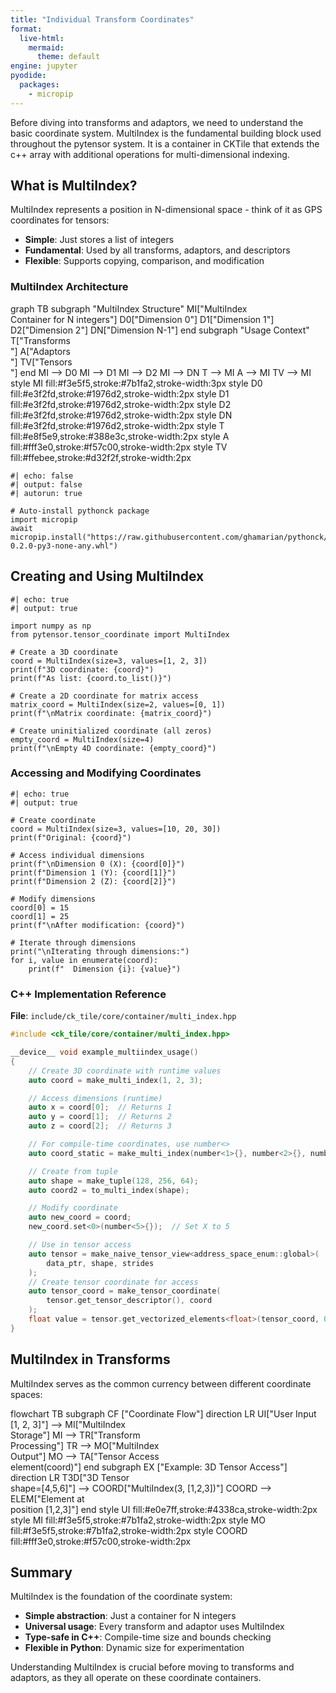 ```yaml
---
title: "Individual Transform Coordinates"
format:
  live-html:
    mermaid:
      theme: default
engine: jupyter
pyodide:
  packages:
    - micropip
---
```


Before diving into transforms and adaptors, we need to understand the basic coordinate system. MultiIndex is the fundamental building block used throughout the pytensor system. It is a container in CKTile that extends the c++ array with additional operations for multi-dimensional indexing.

## What is MultiIndex?

MultiIndex represents a position in N-dimensional space - think of it as GPS coordinates for tensors:

- **Simple**: Just stores a list of integers
- **Fundamental**: Used by all transforms, adaptors, and descriptors
- **Flexible**: Supports copying, comparison, and modification

### MultiIndex Architecture

```{=html}
<div class="mermaid">
graph TB
    subgraph "MultiIndex Structure"
        MI["MultiIndex<br/>Container for N integers"]
        D0["Dimension 0"]
        D1["Dimension 1"]
        D2["Dimension 2"]
        DN["Dimension N-1"]
    end

    subgraph "Usage Context"
        T["Transforms<br/>"]
        A["Adaptors<br/>"]
        TV["Tensors<br/>"]
    end

    MI --> D0
    MI --> D1
    MI --> D2
    MI --> DN

    T --> MI
    A --> MI
    TV --> MI

    style MI fill:#f3e5f5,stroke:#7b1fa2,stroke-width:3px
    style D0 fill:#e3f2fd,stroke:#1976d2,stroke-width:2px
    style D1 fill:#e3f2fd,stroke:#1976d2,stroke-width:2px
    style D2 fill:#e3f2fd,stroke:#1976d2,stroke-width:2px
    style DN fill:#e3f2fd,stroke:#1976d2,stroke-width:2px
    style T fill:#e8f5e9,stroke:#388e3c,stroke-width:2px
    style A fill:#fff3e0,stroke:#f57c00,stroke-width:2px
    style TV fill:#ffebee,stroke:#d32f2f,stroke-width:2px
</div>
```

```pyodide
#| echo: false
#| output: false
#| autorun: true

# Auto-install pythonck package
import micropip
await micropip.install("https://raw.githubusercontent.com/ghamarian/pythonck/master/documentation/pythonck-0.2.0-py3-none-any.whl")

```

## Creating and Using MultiIndex

```pyodide
#| echo: true
#| output: true

import numpy as np
from pytensor.tensor_coordinate import MultiIndex

# Create a 3D coordinate
coord = MultiIndex(size=3, values=[1, 2, 3])
print(f"3D coordinate: {coord}")
print(f"As list: {coord.to_list()}")

# Create a 2D coordinate for matrix access
matrix_coord = MultiIndex(size=2, values=[0, 1])
print(f"\nMatrix coordinate: {matrix_coord}")

# Create uninitialized coordinate (all zeros)
empty_coord = MultiIndex(size=4)
print(f"\nEmpty 4D coordinate: {empty_coord}")
```

### Accessing and Modifying Coordinates

```pyodide
#| echo: true
#| output: true

# Create coordinate
coord = MultiIndex(size=3, values=[10, 20, 30])
print(f"Original: {coord}")

# Access individual dimensions
print(f"\nDimension 0 (X): {coord[0]}")
print(f"Dimension 1 (Y): {coord[1]}")
print(f"Dimension 2 (Z): {coord[2]}")

# Modify dimensions
coord[0] = 15
coord[1] = 25
print(f"\nAfter modification: {coord}")

# Iterate through dimensions
print("\nIterating through dimensions:")
for i, value in enumerate(coord):
    print(f"  Dimension {i}: {value}")
```


### C++ Implementation Reference

**File**: `include/ck_tile/core/container/multi_index.hpp`

```cpp
#include <ck_tile/core/container/multi_index.hpp>

__device__ void example_multiindex_usage()
{
    // Create 3D coordinate with runtime values
    auto coord = make_multi_index(1, 2, 3);

    // Access dimensions (runtime)
    auto x = coord[0];  // Returns 1
    auto y = coord[1];  // Returns 2
    auto z = coord[2];  // Returns 3

    // For compile-time coordinates, use number<>
    auto coord_static = make_multi_index(number<1>{}, number<2>{}, number<3>{});

    // Create from tuple
    auto shape = make_tuple(128, 256, 64);
    auto coord2 = to_multi_index(shape);

    // Modify coordinate
    auto new_coord = coord;
    new_coord.set<0>(number<5>{});  // Set X to 5

    // Use in tensor access
    auto tensor = make_naive_tensor_view<address_space_enum::global>(
        data_ptr, shape, strides
    );
    // Create tensor coordinate for access
    auto tensor_coord = make_tensor_coordinate(
        tensor.get_tensor_descriptor(), coord
    );
    float value = tensor.get_vectorized_elements<float>(tensor_coord, 0);
}
```

## MultiIndex in Transforms

MultiIndex serves as the common currency between different coordinate spaces:

```{=html}
<div class="mermaid">
flowchart TB
    subgraph CF ["Coordinate Flow"]
        direction LR
        UI["User Input<br/>[1, 2, 3]"] --> MI["MultiIndex<br/>Storage"]
        MI --> TR["Transform<br/>Processing"]
        TR --> MO["MultiIndex<br/>Output"]
        MO --> TA["Tensor Access<br/>element(coord)"]
    end

    subgraph EX ["Example: 3D Tensor Access"]
        direction LR
        T3D["3D Tensor<br/>shape=[4,5,6]"] --> COORD["MultiIndex(3, [1,2,3])"]
        COORD --> ELEM["Element at<br/>position [1,2,3]"]
    end

    style UI fill:#e0e7ff,stroke:#4338ca,stroke-width:2px
    style MI fill:#f3e5f5,stroke:#7b1fa2,stroke-width:2px
    style MO fill:#f3e5f5,stroke:#7b1fa2,stroke-width:2px
    style COORD fill:#fff3e0,stroke:#f57c00,stroke-width:2px
</div>
```

<!--

## MultiIndex Patterns

### Pattern 1: Iteration

```pyodide
#| echo: true
#| output: true

def iterate_2d_tensor(rows, cols):
    """Demonstrate how to iterate through a 2D tensor using MultiIndex"""
    print(f"Iterating through {rows}x{cols} tensor:")

    for i in range(rows):
        for j in range(cols):
            coord = MultiIndex(size=2, values=[i, j])
            print(f"  {coord.to_list()}", end=" ")
        print()  # New line after each row

iterate_2d_tensor(3, 4)
```

### Pattern 2: Boundary Checking

```pyodide
#| echo: true
#| output: true

def is_valid_coordinate(coord, shape):
    """Check if coordinate is within tensor bounds"""
    if len(coord.to_list()) != len(shape):
        return False

    for i, (c, s) in enumerate(zip(coord, shape)):
        if c < 0 or c >= s:
            return False
    return True

# Test boundary checking
shape = [4, 5, 6]
test_coords = [
    [1, 2, 3],  # Valid
    [3, 4, 5],  # Valid
    [4, 0, 0],  # Invalid: dimension 0 out of bounds
    [0, 5, 0],  # Invalid: dimension 1 out of bounds
    [1, 2],     # Invalid: wrong number of dimensions
]

for coord_values in test_coords:
    if len(coord_values) == len(shape):
        coord = MultiIndex(size=len(shape), values=coord_values)
        valid = is_valid_coordinate(coord, shape)
        print(f"Coordinate {coord_values} is {'valid' if valid else 'invalid'}")
    else:
        print(f"Coordinate {coord_values} is invalid (wrong dimensions)")
```

### Pattern 3: Transform Chaining

```pyodide
#| echo: true
#| output: true

# Simulate how transforms modify coordinates
def apply_offset(coord, offset):
    """Apply offset transform to coordinate"""
    result = coord.copy()
    for i in range(len(coord.to_list())):
        result[i] = coord[i] + offset[i]
    return result

def apply_stride(coord, strides):
    """Apply stride transform to coordinate"""
    result = coord.copy()
    for i in range(len(coord.to_list())):
        result[i] = coord[i] * strides[i]
    return result

# Example transform chain
original = MultiIndex(size=3, values=[1, 2, 3])
print(f"Original coordinate: {original}")

# Apply transforms
offset = [10, 20, 30]
after_offset = apply_offset(original, offset)
print(f"After offset {offset}: {after_offset}")

strides = [4, 1, 1]
after_stride = apply_stride(after_offset, strides)
print(f"After stride {strides}: {after_stride}")
```
-->

## Summary

MultiIndex is the foundation of the coordinate system:

- **Simple abstraction**: Just a container for N integers
- **Universal usage**: Every transform and adaptor uses MultiIndex
- **Type-safe in C++**: Compile-time size and bounds checking
- **Flexible in Python**: Dynamic size for experimentation

Understanding MultiIndex is crucial before moving to transforms and adaptors, as they all operate on these coordinate containers.
